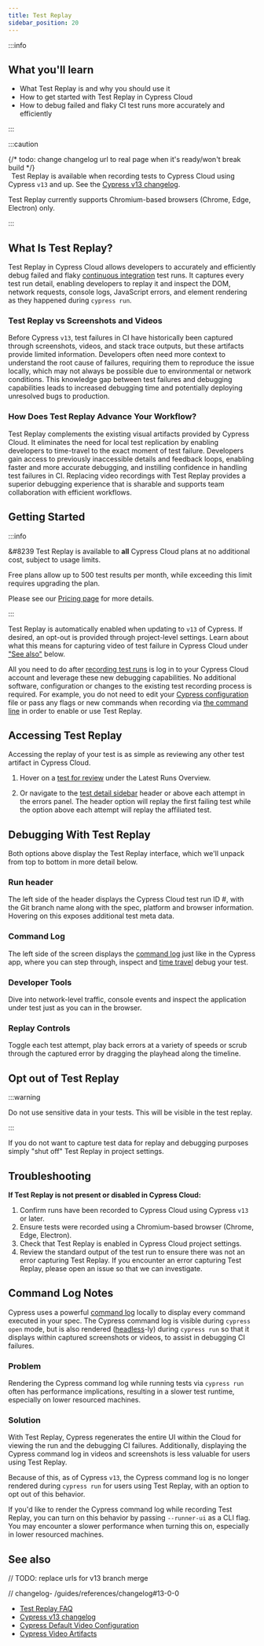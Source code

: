 ```yaml
---
title: Test Replay
sidebar_position: 20
---
```


:::info

## <Icon name="graduation-cap" /> What you'll learn

- What Test Replay is and why you should use it
- How to get started with Test Replay in Cypress Cloud
- How to debug failed and flaky CI test runs more accurately and efficiently

:::

:::caution

{/* todo: change changelog url to real page when it's ready/won't break build */} <br/>
&#8239;<Icon name="exclamation-triangle" /> Test Replay is available when recording tests to Cypress Cloud using Cypress `v13` and up. See the [Cypress v13 changelog](/guides/references/changelog#12-0-0).

Test Replay currently supports Chromium-based browsers (Chrome, Edge, Electron) only.

:::

## What Is Test Replay?

Test Replay in Cypress Cloud allows developers to accurately and efficiently debug failed and flaky [continuous integration](/guides/continuous-integration/introduction) test runs. It captures every test run detail, enabling developers to replay it and inspect the DOM, network requests, console logs, JavaScript errors, and element rendering as they happened during `cypress run`.

### Test Replay vs Screenshots and Videos

Before Cypress `v13`, test failures in CI have historically been captured through screenshots, videos, and stack trace outputs, but these artifacts provide limited information. Developers often need more context to understand the root cause of failures, requiring them to reproduce the issue locally, which may not always be possible due to environmental or network conditions. This knowledge gap between test failures and debugging capabilities leads to increased debugging time and potentially deploying unresolved bugs to production.

### How Does Test Replay Advance Your Workflow?

Test Replay complements the existing visual artifacts provided by Cypress Cloud. It eliminates the need for local test replication by enabling developers to time-travel to the exact moment of test failure. Developers gain access to previously inaccessible details and feedback loops, enabling faster and more accurate debugging, and instilling confidence in handling test failures in CI. Replacing video recordings with Test Replay provides a superior debugging experience that is sharable and supports team collaboration with efficient workflows.

## Getting Started

:::info

&#8239<Icon name="check-circle" /> Test Replay is available to **all** Cypress Cloud plans at no additional cost, subject to usage limits.

Free plans allow up to 500 test results per month, while exceeding this limit requires upgrading the plan.

Please see our [Pricing page](https://www.cypress.io/pricing) for more details.

:::

Test Replay is automatically enabled when updating to `v13` of Cypress. If desired, an opt-out is provided through project-level settings. Learn about what this means for capturing video of test failure in Cypress Cloud under ["See also"](#See-also) below.

All you need to do after [recording test runs](/guides/cloud/getting-started) is log in to your Cypress Cloud account and leverage these new debugging capabilities. No additional software, configuration or changes to the existing test recording process is required. For example, you do not need to edit your [Cypress configuration](/guides/references/configuration) file or pass any flags or new commands when recording via [the command line](/guides/guides/command-line#Commands) in order to enable or use Test Replay.

## Accessing Test Replay

Accessing the replay of your test is as simple as reviewing any other test artifact in Cypress Cloud.

1. Hover on a [test for review](/guides/cloud/debugging/recorded-runs#Tests-for-Review) under the Latest Runs Overview.

   <DocsImage
     src="/img/guides/cloud/test-replay/replay_row_magnified.jpg"
     alt="Run overview row"
   />

2. Or navigate to the [test detail sidebar](/guides/cloud/debugging/recorded-runs#Test-detail-sidebar) header or above each attempt in the errors panel. The header option will replay the first failing test while the option above each attempt will replay the affiliated test.

   <DocsImage
     src="/img/guides/cloud/test-replay/replay_sidebar_magnified.jpg"
     alt="Run sidebar"
     width="60%"
   />

## Debugging With Test Replay

Both options above display the Test Replay interface, which we'll unpack from top to bottom in more detail below.

<DocsImage
  src="/img/guides/cloud/test-replay/replay-demo.gif"
  alt="Test Replay Demo"
/>

### Run header

The left side of the header displays the Cypress Cloud test run ID #, with the Git branch name along with the spec, platform and browser information. Hovering on this exposes additional test meta data.

<DocsImage
  src="/img/guides/cloud/test-replay/test-replay-header.jpg"
  alt="Test Replay header"
/>

### Command Log

The left side of the screen displays the [command log](/guides/core-concepts/cypress-app#Command-Log) just like in the Cypress app, where you can step through, inspect and [time travel](/guides/core-concepts/cypress-app#Time-traveling) debug your test.

<DocsImage
  src="/img/guides/cloud/test-replay/command-log.png"
  alt="Test Replay Developer Tools panel"
  width="60%"
/>

### Developer Tools

Dive into network-level traffic, console events and inspect the application under test just as you can in the browser.

<DocsImage
  src="/img/guides/cloud/test-replay/dev-tools.png"
  alt="Test Replay Developer Tools panel"
  width="60%"
/>

### Replay Controls

Toggle each test attempt, play back errors at a variety of speeds or scrub through the captured error by dragging the playhead along the timeline.

<DocsImage
  src="/img/guides/cloud/test-replay/scrubber.png"
  alt="Test Replay scrubber controls"
/>

## Opt out of Test Replay

:::warning

<Icon name="exclamation-triangle" /> Do not use sensitive data in your tests. This
will be visible in the test replay.

:::

If you do not want to capture test data for replay and debugging purposes simply "shut off" Test Replay in project settings.

<DocsImage
  src="/img/guides/cloud/test-replay/opt-out.png"
  alt="Test Replay opt-out controls"
/>

## Troubleshooting

**If Test Replay is not present or disabled in Cypress Cloud:**

1. Confirm runs have been recorded to Cypress Cloud using Cypress `v13` or later.
2. Ensure tests were recorded using a Chromium-based browser (Chrome, Edge, Electron).
3. Check that Test Replay is enabled in Cypress Cloud project settings.
4. Review the standard output of the test run to ensure there was not an error capturing Test Replay. If you encounter an error capturing Test Replay, please open an issue so that we can investigate.

## Command Log Notes

Cypress uses a powerful [command log](/guides/core-concepts/cypress-app#Command-Log) locally to display every command executed in your spec. The Cypress command log is visible during `cypress open` mode, but is also rendered ([headless](/guides/guides/command-line#Options)-ly) during `cypress run` so that it displays within captured screenshots or videos, to assist in debugging CI failures.

### Problem

Rendering the Cypress command log while running tests via `cypress run` often has performance implications, resulting in a slower test runtime, especially on lower resourced machines.

### Solution

With Test Replay, Cypress regenerates the entire UI within the Cloud for viewing the run and the debugging CI failures. Additionally, displaying the Cypress command log in videos and screenshots is less valuable for users using Test Replay.

Because of this, as of Cypress `v13`, the Cypress command log is no longer rendered during `cypress run` for users using Test Replay, with an option to opt out of this behavior.

If you'd like to render the Cypress command log while recording Test Replay, you can turn on this behavior by passing `--runner-ui` as a CLI flag. You may encounter a slower performance when turning this on, especially in lower resourced machines.

## See also

// TODO: replace urls for v13 branch merge

// changelog- /guides/references/changelog#13-0-0

- [Test Replay FAQ](/faq/questions/cloud-faq#Test-Replay)
- [Cypress v13 changelog](/guides/references/changelog#12-0-0)
- [Cypress Default Video Configuration](/guides/references/configuration#Videos)
- [Cypress Video Artifacts](/guides/guides/screenshots-and-videos#Videos)
